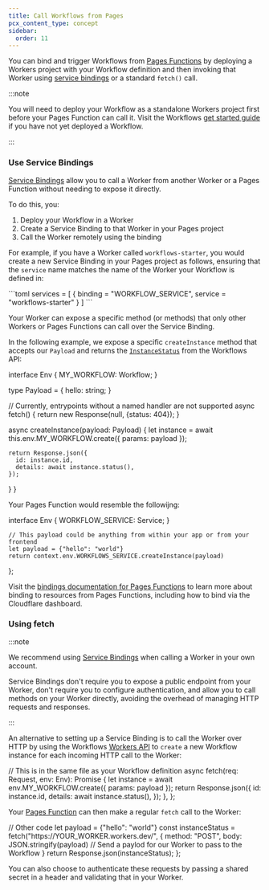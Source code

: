 ```yaml
---
title: Call Workflows from Pages
pcx_content_type: concept
sidebar:
  order: 11
---
```



You can bind and trigger Workflows from [Pages Functions](/pages/functions/) by deploying a Workers project with your Workflow definition and then invoking that Worker using [service bindings](/pages/functions/bindings/#service-bindings) or a standard `fetch()` call.

:::note

You will need to deploy your Workflow as a standalone Workers project first before your Pages Function can call it. Visit the Workflows [get started guide](/workflows/get-started/guide/) if you have not yet deployed a Workflow.

:::

### Use Service Bindings

[Service Bindings](/workers/runtime-apis/bindings/service-bindings/) allow you to call a Worker from another Worker or a Pages Function without needing to expose it directly.

To do this, you:

1. Deploy your Workflow in a Worker
2. Create a Service Binding to that Worker in your Pages project
3. Call the Worker remotely using the binding

For example, if you have a Worker called `workflows-starter`, you would create a new Service Binding in your Pages project as follows, ensuring that the `service` name matches the name of the Worker your Workflow is defined in:

<WranglerConfig>
```toml
services = [
  { binding = "WORKFLOW_SERVICE", service = "workflows-starter" }
]
```
</WranglerConfig>

Your Worker can expose a specific method (or methods) that only other Workers or Pages Functions can call over the Service Binding.

In the following example, we expose a specific `createInstance` method that accepts our `Payload` and returns the [`InstanceStatus`](/workflows/build/workers-api/#instancestatus) from the Workflows API:

<TypeScriptExample filename="index.ts">

interface Env {
	MY_WORKFLOW: Workflow;
}

type Payload = {
	hello: string;
}

  // Currently, entrypoints without a named handler are not supported
  async fetch() { return new Response(null, {status: 404}); }

  async createInstance(payload: Payload) {
    let instance = await this.env.MY_WORKFLOW.create({
    	params: payload
    });

    return Response.json({
      id: instance.id,
      details: await instance.status(),
    });
  }
}
</TypeScriptExample>

Your Pages Function would resemble the followijng:

<TypeScriptExample filename="functions/request.ts">
interface Env {
	WORKFLOW_SERVICE: Service;
}

	// This payload could be anything from within your app or from your frontend
	let payload = {"hello": "world"}
	return context.env.WORKFLOWS_SERVICE.createInstance(payload)
};
</TypeScriptExample>

Visit the [bindings documentation for Pages Functions](/pages/functions/bindings/#service-bindings) to learn more about binding to resources from Pages Functions, including how to bind via the Cloudflare dashboard.

### Using fetch

:::note

We recommend using [Service Bindings](/workers/runtime-apis/bindings/service-bindings/) when calling a Worker in your own account.

Service Bindings don't require you to expose a public endpoint from your Worker, don't require you to configure authentication, and allow you to call methods on your Worker directly, avoiding the overhead of managing HTTP requests and responses.

:::

An alternative to setting up a Service Binding is to call the Worker over HTTP by using the Workflows [Workers API](/workflows/build/workers-api/#workflow) to `create` a new Workflow instance for each incoming HTTP call to the Worker:

<TypeScriptExample filename="index.ts">
// This is in the same file as your Workflow definition
  async fetch(req: Request, env: Env): Promise<Response> {
    let instance = await env.MY_WORKFLOW.create({
    	params: payload
    });
    return Response.json({
      id: instance.id,
      details: await instance.status(),
    });
  },
};
</TypeScriptExample>

Your [Pages Function](/pages/functions/get-started/) can then make a regular `fetch` call to the Worker:

<TypeScriptExample filename="functions/request.ts">
	// Other code
	let payload = {"hello": "world"}
  const instanceStatus = fetch("https://YOUR_WORKER.workers.dev/", {
  	method: "POST",
    body: JSON.stringify(payload) // Send a paylod for our Worker to pass to the Workflow
  }
  return Response.json(instanceStatus);
};
</TypeScriptExample>

You can also choose to authenticate these requests by passing a shared secret in a header and validating that in your Worker.
